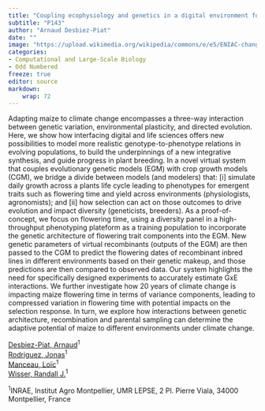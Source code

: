 ```yaml
---
title: "Coupling ecophysiology and genetics in a digital environment for modeling crop adaptation"
subtitle: "P143"
author: "Arnaud Desbiez-Piat"
date: ""
image: "https://upload.wikimedia.org/wikipedia/commons/e/e5/ENIAC-changing_a_tube.jpg"
categories: 
- Computational and Large-Scale Biology
- Odd Numbered
freeze: true
editor: source
markdown: 
    wrap: 72
---
```


Adapting maize to climate change encompasses a three-way interaction between genetic variation, environmental plasticity, and directed evolution. Here, we show how interfacing digital and life sciences offers new possibilities to model more realistic genotype-to-phenotype relations in evolving populations, to build the underpinnings of a new integrative synthesis, and guide progress in plant breeding. In a novel virtual system that couples evolutionary genetic models (EGM) with crop growth models (CGM), we bridge a divide between models (and modelers) that: [i] simulate daily growth across a plants life cycle leading to phenotypes for emergent traits such as flowering time and yield across environments (physiologists, agronomists); and [ii] how selection can act on those outcomes to drive evolution and impact diversity (geneticists, breeders). As a proof-of-concept, we focus on flowering time, using a diversity panel in a high-throughput phenotyping plateform as a training population to incorporate the genetic architecture of flowering trait components into the EGM. New genetic parameters of virtual recombinants (outputs of the EGM) are then passed to the CGM to predict the flowering dates of recombinant inbred lines in different environments based on their genetic makeup, and those predictions are then compared to observed data. Our system highlights the need for specifically designed experiments to accurately estimate GxE interactions. We further investigate how 20 years of climate change is impacting maize flowering time in terms of variance components, leading to compressed variation in flowering time with potential impacts on the selection response. In turn, we explore how interactions between genetic architecture, recombination and parental sampling can determine the adaptive potential of maize to different environments under climate change.

<a href='mailto:arnaud.desbiez-piat@inrae.fr'>Desbiez-Piat, Arnaud</a><sup>1</sup><br><a href='mailto:jonas.rodriguez@inrae.fr'>Rodriguez, Jonas</a><sup>1</sup><br><a href='mailto:loic.manceau@inrae.fr'>Manceau, Loïc</a><sup>1</sup><br><a href='mailto:randall.wisser@inrae.fr'>Wisser, Randall J.</a><sup>1</sup><br>

<sup>1</sup>INRAE, Institut Agro Montpellier, UMR LEPSE, 2 Pl. Pierre Viala, 34000 Montpellier, France<br>